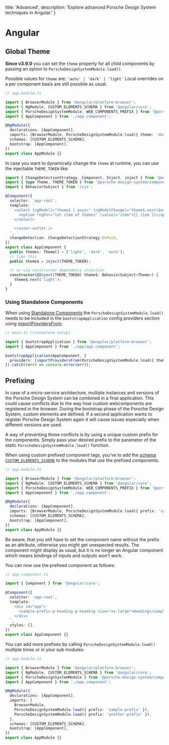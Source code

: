   title: 'Advanced',
  description: 'Explore advanced Porsche Design System techniques in Angular.'
}

# Angular

## Global Theme

**Since v3.9.0** you can set the `theme` property for all child components by passing an option to
`PorscheDesignSystemModule.load()`.

Possible values for `theme` are: `'auto' | 'dark' | 'light'`
Local overrides on a per component basis are still possible as usual.

```ts
// app.module.ts

import { BrowserModule } from '@angular/platform-browser';
import { NgModule, CUSTOM_ELEMENTS_SCHEMA } from '@angular/core';
import { PorscheDesignSystemModule, WEB_COMPONENTS_PREFIX } from '@porsche-design-system/components-angular';
import { AppComponent } from './app.component';

@NgModule({
  declarations: [AppComponent],
  imports: [BrowserModule, PorscheDesignSystemModule.load({ theme: 'dark' })],
  schemas: [CUSTOM_ELEMENTS_SCHEMA],
  bootstrap: [AppComponent],
})
export class AppModule {}
```

In case you want to dynamically change the `theme` at runtime, you can use the injectable `THEME_TOKEN` like:

```ts
import { ChangeDetectionStrategy, Component, Inject, inject } from '@angular/core';
import { type Theme, THEME_TOKEN } from '@porsche-design-system/components-angular';
import { BehaviorSubject } from 'rxjs';

@Component({
  selector: 'app-root',
  template: `
    <select [ngModel]="theme$ | async" (ngModelChange)="theme$.next($event)">
      <option *ngFor="let item of themes" [value]="item">{{ item }}</option>
    </select>

    <router-outlet />
  `,
  changeDetection: ChangeDetectionStrategy.OnPush,
})
export class AppComponent {
  public themes: Theme[] = ['light', 'dark', 'auto'];
  // like this
  public theme$ = inject(THEME_TOKEN);

  // or via constructor dependency injection
  constructor(@Inject(THEME_TOKEN) theme$: BehaviorSubject<Theme>) {
    theme$.next('light');
  }
}
```

### Using Standalone Components

When using [Standalone Components](https://angular.dev/guide/components/importing#standalone-components) the
`PorscheDesignSystemModule.load()` needs to be included in the `bootstrapApplication` config providers section using
[importProvidersFrom](https://angular.dev/api/core/importProvidersFrom).

```ts
// main.ts (standalone setup)

import { bootstrapApplication } from '@angular/platform-browser';
import { AppComponent } from './app/app.component';

bootstrapApplication(AppComponent, {
  providers: [importProvidersFrom(PorscheDesignSystemModule.load({ theme: 'dark' }))],
}).catch((err) => console.error(err));
```

## Prefixing

In case of a micro-service architecture, multiple instances and versions of the Porsche Design System can be combined in
a final application. This could cause conflicts due to the way how custom webcomponents are registered in the browser.
During the bootstrap phase of the Porsche Design System, custom elements are defined. If a second application wants to
register Porsche Design System again it will cause issues especially when different versions are used.

A way of preventing those conflicts is by using a unique custom prefix for the components. Simply pass your desired
prefix to the parameter of the static `PorscheDesignSystemModule.load()` function.

When using custom prefixed component tags, you've to add the
[schema `CUSTOM_ELEMENTS_SCHEMA`](https://angular.io/api/core/CUSTOM_ELEMENTS_SCHEMA) to the modules that use the
prefixed components.

```ts
// app.module.ts

import { BrowserModule } from '@angular/platform-browser';
import { NgModule, CUSTOM_ELEMENTS_SCHEMA } from '@angular/core';
import { PorscheDesignSystemModule, WEB_COMPONENTS_PREFIX } from '@porsche-design-system/components-angular';
import { AppComponent } from './app.component';

@NgModule({
  declarations: [AppComponent],
  imports: [BrowserModule, PorscheDesignSystemModule.load({ prefix: 'sample-prefix' })],
  schemas: [CUSTOM_ELEMENTS_SCHEMA],
  bootstrap: [AppComponent],
})
export class AppModule {}
```

Be aware, that you still have to set the component name without the prefix as an attribute, otherwise you might get
unexpected results. The component might display as usual, but it is no longer an Angular component which means bindings
of inputs and outputs won't work.

You can now use the prefixed component as follows:

```ts
// app.component.ts

import { Component } from '@angular/core';

@Component({
  selector: 'app-root',
  template: `
    <div id="app">
      <sample-prefix-p-heading p-heading size="xx-large">Heading</sample-prefix-p-heading>
    </div>
  `,
  styles: [],
})
export class AppComponent {}
```

You can add more prefixes by calling `PorscheDesignSystemModule.load()` multiple times or in your sub modules:

```ts
// app.module.ts

import { BrowserModule } from '@angular/platform-browser';
import { NgModule, CUSTOM_ELEMENTS_SCHEMA } from '@angular/core';
import { PorscheDesignSystemModule } from '@porsche-design-system/components-angular';
import { AppComponent } from './app.component';

@NgModule({
  declarations: [AppComponent],
  imports: [
    BrowserModule,
    PorscheDesignSystemModule.load({ prefix: 'sample-prefix' }),
    PorscheDesignSystemModule.load({ prefix: 'another-prefix' }),
  ],
  schemas: [CUSTOM_ELEMENTS_SCHEMA],
  bootstrap: [AppComponent],
})
export class AppModule {}
```
